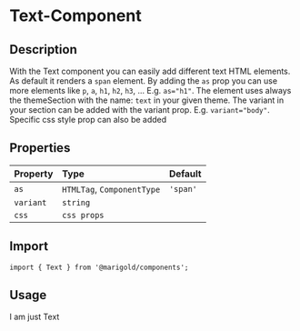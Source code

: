 
<Meta title="Components/Text" />

# Text-Component

## Description

With the Text component you can easily add different text HTML elements. As default it renders a `span` element.
By adding the `as` prop you can use more elements like `p`, `a`, `h1`, `h2`, `h3`, ... E.g. `as="h1"`.
The element uses always the themeSection with the name: `text` in your given theme. The variant in your section can be added with the variant prop. E.g. `variant="body"`.
Specific css style prop can also be added

## Properties

| Property  | Type                       | Default  |
| :-------- | :------------------------- | :------- |
| `as`      | `HTMLTag`, `ComponentType` | `'span'` |
| `variant` | `string`                   |          |
| `css`     | `css props`                |          |

## Import

```tsx
import { Text } from '@marigold/components';
```

## Usage

<Preview>
  <Story name="text">
    <MarigoldProvider theme={theme}>
      <Text as="p" variant="body">
        I am just Text
      </Text>
    </MarigoldProvider>
  </Story>
</Preview>
